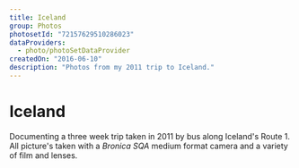 ```yaml
---
title: Iceland
group: Photos
photosetId: "72157629510286023"
dataProviders:
  - photo/photoSetDataProvider
createdOn: "2016-06-10"
description: "Photos from my 2011 trip to Iceland."
---
```



# Iceland

Documenting a three week trip taken in 2011 by bus along Iceland's Route 1. All picture's taken with a _Bronica SQA_ medium format camera and a variety of film and lenses.

<PhotoSet />
